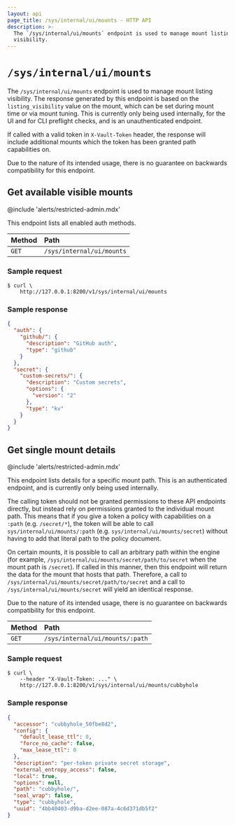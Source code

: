 ```yaml
---
layout: api
page_title: /sys/internal/ui/mounts - HTTP API
description: >-
  The `/sys/internal/ui/mounts` endpoint is used to manage mount listing
  visibility.
---
```


# `/sys/internal/ui/mounts`

The `/sys/internal/ui/mounts` endpoint is used to manage mount listing
visibility. The response generated by this endpoint is based on the
`listing_visibility` value on the mount, which can be set during mount time or
via mount tuning. This is currently only being used internally, for the UI and
for CLI preflight checks, and is an unauthenticated endpoint.

If called with a valid token in `X-Vault-Token` header, the response will
include additional mounts which the token has been granted path capabilities on.

Due to the nature of its intended usage, there is no guarantee on backwards
compatibility for this endpoint.

## Get available visible mounts

@include 'alerts/restricted-admin.mdx'

This endpoint lists all enabled auth methods.

| Method | Path                      |
| :----- | :------------------------ |
| `GET`  | `/sys/internal/ui/mounts` |

### Sample request

```shell-session
$ curl \
    http://127.0.0.1:8200/v1/sys/internal/ui/mounts
```

### Sample response

```json
{
  "auth": {
    "github/": {
      "description": "GitHub auth",
      "type": "github"
    }
  },
  "secret": {
    "custom-secrets/": {
      "description": "Custom secrets",
      "options": {
        "version": "2"
      },
      "type": "kv"
    }
  }
}
```

## Get single mount details

@include 'alerts/restricted-admin.mdx'

This endpoint lists details for a specific mount path. This is an
authenticated endpoint, and is currently only being used internally.

The calling token should not be granted permissions to these API endpoints
directly, but instead rely on permissions granted to the individual mount path.
This means that if you give a token a policy with capabilities on a `:path`
(e.g. `/secret/*`), the token will be able to call
`sys/internal/ui/mounts/:path` (e.g. `sys/internal/ui/mounts/secret`) without
having to add that literal path to the policy document.

On certain mounts, it is possible to call an arbitrary path within the engine
(for example, `/sys/internal/ui/mounts/secret/path/to/secret` when the mount
path is `/secret`). If called in this manner, then this endpoint will return the
data for the mount that hosts that path. Therefore, a call to
`/sys/internal/ui/mounts/secret/path/to/secret` and a call to
`/sys/internal/ui/mounts/secret` will yield an identical response.

Due to the nature of its intended usage, there is no guarantee on backwards
compatibility for this endpoint.

| Method | Path                            |
| :----- | :------------------------------ |
| `GET`  | `/sys/internal/ui/mounts/:path` |

### Sample request

```shell-session
$ curl \
    --header "X-Vault-Token: ..." \
    http://127.0.0.1:8200/v1/sys/internal/ui/mounts/cubbyhole
```

### Sample response

```json
{
  "accessor": "cubbyhole_50fbe8d2",
  "config": {
    "default_lease_ttl": 0,
    "force_no_cache": false,
    "max_lease_ttl": 0
  },
  "description": "per-token private secret storage",
  "external_entropy_access": false,
  "local": true,
  "options": null,
  "path": "cubbyhole/",
  "seal_wrap": false,
  "type": "cubbyhole",
  "uuid": "4bb40403-d9ba-d2ee-087a-4c6d371db5f2"
}
```
